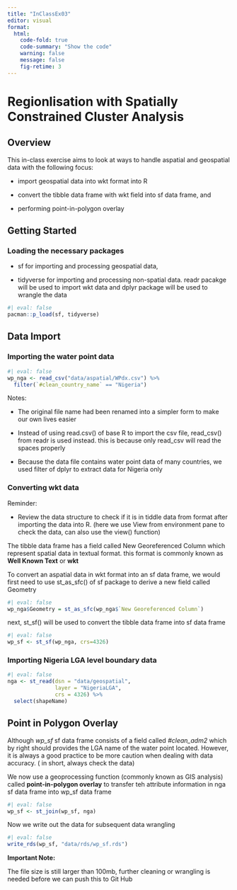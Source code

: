 ```yaml
---
title: "InClassEx03"
editor: visual
format:
  html:
    code-fold: true
    code-summary: "Show the code"
    warning: false
    message: false
    fig-retime: 3
---
```


# Regionlisation with Spatially Constrained Cluster Analysis

## Overview

This in-class exercise aims to look at ways to handle aspatial and geospatial data with the following focus:

-   import geospatial data into wkt format into R

-   convert the tibble data frame with wkt field into sf data frame, and

-   performing point-in-polygon overlay

## Getting Started

### Loading the necessary packages

-   sf for importing and processing geospatial data,

-   tidyverse for importing and processing non-spatial data. readr pacakge will be used to import wkt data and dplyr package will be used to wrangle the data

```r
#| eval: false
pacman::p_load(sf, tidyverse)
```

## Data Import

### Importing the water point data

```r
#| eval: false
wp_nga <- read_csv("data/aspatial/WPdx.csv") %>%
  filter(`#clean_country_name` == "Nigeria")
```

Notes:

-   The original file name had been renamed into a simpler form to make our own lives easier

-   Instead of using read.csv() of base R to import the csv file, read_csv() from readr is used instead. this is because only read_csv will read the spaces properly

-   Because the data file contains water point data of many countries, we used filter of dplyr to extract data for Nigeria only

### Converting wkt data

Reminder:

-   Review the data structure to check if it is in tiddle data from format after importing the data into R. (here we use View from environment pane to check the data, can also use the view() function)

The tibble data frame has a field called New Georeferenced Column which represent spatial data in textual format. this format is commonly known as **Well Known Text** or **wkt**

To convert an aspatial data in wkt format into an sf data frame, we would first need to use st_as_sfc() of sf package to derive a new field called Geometry

```r
#| eval: false
wp_nga$Geometry = st_as_sfc(wp_nga$`New Georeferenced Column`)
```

next, st_sf() will be used to convert the tibble data frame into sf data frame

```r
#| eval: false
wp_sf <- st_sf(wp_nga, crs=4326)
```

### Importing Nigeria LGA level boundary data

```r
#| eval: false
nga <- st_read(dsn = "data/geospatial",
               layer = "NigeriaLGA",
               crs = 4326) %>%
  select(shapeName)
```

## Point in Polygon Overlay

Although *wp_sf* sf data frame consists of a field called *#clean_adm2* which by right should provides the LGA name of the water point located. However, it is always a good practice to be more caution when dealing with data accuracy. ( in short, always check the data)

We now use a geoprocessing function (commonly known as GIS analysis) called **point-in-polygon overlay** to transfer teh attribute information in nga sf data frame into wp_sf data frame

```r
#| eval: false
wp_sf <- st_join(wp_sf, nga)
```

Now we write out the data for subsequent data wrangling

```r
#| eval: false
write_rds(wp_sf, "data/rds/wp_sf.rds")
```

**Important Note:**

The file size is still larger than 100mb, further cleaning or wrangling is needed before we can push this to Git Hub
